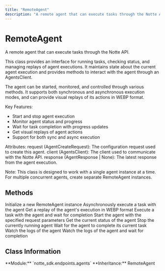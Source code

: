 ```yaml
---
title: "RemoteAgent"
description: "A remote agent that can execute tasks through the Notte API"
---
```


# RemoteAgent

A remote agent that can execute tasks through the Notte API.

This class provides an interface for running tasks, checking status, and managing replays
of agent executions. It maintains state about the current agent execution and provides
methods to interact with the agent through an AgentsClient.

The agent can be started, monitored, and controlled through various methods. It supports
both synchronous and asynchronous execution modes, and can provide visual replays of
its actions in WEBP format.

Key Features:
- Start and stop agent execution
- Monitor agent status and progress
- Wait for task completion with progress updates
- Get visual replays of agent actions
- Support for both sync and async execution

Attributes:
    request (AgentCreateRequest): The configuration request used to create this agent.
    client (AgentsClient): The client used to communicate with the Notte API.
    response (AgentResponse | None): The latest response from the agent execution.

Note: This class is designed to work with a single agent instance at a time. For multiple
concurrent agents, create separate RemoteAgent instances.

## Methods

<CardGroup cols={2}>
  <Card
    title="__init__"
    icon="function"
    href="__init__"
  >
    Initialize a new RemoteAgent instance
  </Card>
  <Card
    title="arun"
    icon="function"
    href="arun"
  >
    Asynchronously execute a task with the agent
  </Card>
  <Card
    title="replay"
    icon="function"
    href="replay"
  >
    Get a replay of the agent's execution in WEBP format
  </Card>
  <Card
    title="run"
    icon="function"
    href="run"
  >
    Execute a task with the agent and wait for completion
  </Card>
  <Card
    title="start"
    icon="function"
    href="start"
  >
    Start the agent with the specified request parameters
  </Card>
  <Card
    title="status"
    icon="function"
    href="status"
  >
    Get the current status of the agent
  </Card>
  <Card
    title="stop"
    icon="function"
    href="stop"
  >
    Stop the currently running agent
  </Card>
  <Card
    title="wait"
    icon="function"
    href="wait"
  >
    Wait for the agent to complete its current task
  </Card>
  <Card
    title="watch_logs"
    icon="function"
    href="watch_logs"
  >
    Watch the logs of the agent
  </Card>
  <Card
    title="watch_logs_and_wait"
    icon="function"
    href="watch_logs_and_wait"
  >
    Watch the logs of the agent and wait for completion
  </Card>
</CardGroup>

## Class Information

<Info>
**Module:** `notte_sdk.endpoints.agents`
**Inheritance:** RemoteAgent
</Info>
